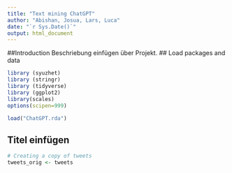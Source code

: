 ```yaml
---
title: "Text mining ChatGPT"
author: "Abishan, Josua, Lars, Luca"
date: "`r Sys.Date()`"
output: html_document
---
```


##Introduction
Beschriebung einfügen über Projekt.
## Load packages and data
```R
library (syuzhet)
library (stringr)
library (tidyverse)
library (ggplot2)
library(scales)
options(scipen=999)

load("ChatGPT.rda")
```

## Titel einfügen 
```R
# Creating a copy of tweets
tweets_orig <- tweets
```
